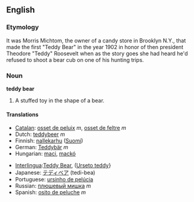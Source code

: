 ==English==

===Etymology===
It was Morris Michtom, the owner of a candy store in Brooklyn N.Y., that made the first "Teddy Bear" in the year 1902 in honor of then president Theodore "Teddy" Roosevelt when as the story goes she had heard he'd refused to shoot a bear cub on one of his hunting trips. 

===Noun===
'''teddy bear'''

# A stuffed toy in the shape of a bear.

====Translations====
{{top}}
*[[Catalan]]: [[osset de peluix]] ''m'', [[osset de feltre]] ''m''
*Dutch: [[teddybeer]] ''m''
*Finnish: [[nallekarhu]] ([[:fi:nallekarhu|Suomi]])
*German: [[Teddybär]] ''m''
*Hungarian: [[maci]], [[mackó]]
{{mid}}
*[[Interlingua]]:[[Teddy Bear]], ([[Urseto teddy]]}
*Japanese: [[テディベア]] (tedi-bea)
*Portuguese: [[ursinho de pelúcia]]
*Russian: [[плюшевый мишка]] ''m''
*Spanish: [[osito de peluche]] ''m''
{{bottom}}